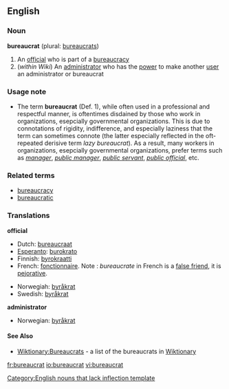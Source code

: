 ==English==
===Noun===
'''bureaucrat''' (plural: [[bureaucrats]])

# An [[official]] who is part of a [[bureaucracy]]
#(''within Wiki'') An [[administrator]] who has the [[power]] to make another [[user]] an administrator or bureaucrat

===Usage note===
*The term '''bureaucrat''' (Def. 1), while often used in a professional and respectful manner, is oftentimes disdained by those who work in organizations, esepcially governmental organizations.  This is due to connotations of rigidity, indifference, and especially laziness that the term can sometimes connote (the latter especially reflected in the oft-repeated derisive term ''lazy bureaucrat'').  As a result, many workers in organizations, esepcially governmental organizations, prefer terms such as ''[[manager]]'', ''[[public manager]]'', ''[[public servant]]'', ''[[public official]]'', etc.

===Related terms===
*[[bureaucracy]]
*[[bureaucratic]]

===Translations===
'''official'''
{{top}}
*Dutch: [[bureaucraat]] {{m}}
*[[Esperanto]]: [[burokrato]]
*Finnish: [[byrokraatti]]
*French: [[fonctionnaire]]. Note : ''bureaucrate'' in French is a [[false friend]], it is [[pejorative]].
{{mid}}
*Norwegiah: [[byråkrat]] {{m}}
*Swedish: [[byråkrat]] {{c}}
{{bottom}}
'''administrator'''
{{top}}
{{mid}}
*Norwegian: [[byråkrat]]
{{bottom}}

====See Also====
* [[Wiktionary:Bureaucrats]] - a list of the bureaucrats in [[Wiktionary]]

[[Category:English nouns that lack inflection template]]

[[fr:bureaucrat]]
[[io:bureaucrat]]
[[vi:bureaucrat]]